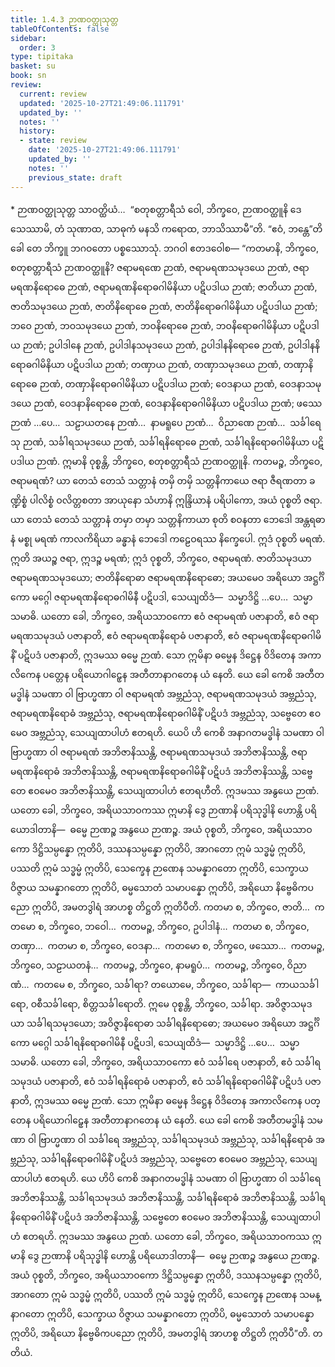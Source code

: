 ```yaml
---
title: 1.4.3 ဉာဏဝတ္ထုသုတ္တ
tableOfContents: false
sidebar:
  order: 3
type: tipitaka
basket: su
book: sn
review:
  current: review
  updated: '2025-10-27T21:49:06.111791'
  updated_by: ''
  notes: ''
  history:
  - state: review
    date: '2025-10-27T21:49:06.111791'
    updated_by: ''
    notes: ''
    previous_state: draft
---
```



<ReviewStatus review={frontmatter.review} showDetails={true} />

<HypothesisAnnotation frontmatter={frontmatter} />

<DynamicBreadcrumb />

<Paragraph type="center" book="sn">
* ဉာဏဝတ္ထုသုတ္တ
</Paragraph>

<Division number="33" book="sn" e="ch" v="18" p="284">

<Paragraph number="241" book="sn">
သာဝတ္ထိယံ…  “စတုစတ္တာရီသံ ဝေါ, ဘိက္ခဝေ, ဉာဏဝတ္ထူနိ ဒေသေဿာမိ, တံ သုဏာထ, သာဓုကံ မနသိ ကရောထ, ဘာသိဿာမီ”တိ. “ဧဝံ, ဘန္တေ”တိ ခေါ တေ ဘိက္ခူ ဘဂဝတော ပစ္စဿောသုံ. ဘဂဝါ ဧတဒဝေါစ—
</Paragraph>

<Paragraph number="242" book="sn">
“ကတမာနိ, ဘိက္ခဝေ, စတုစတ္တာရီသံ ဉာဏဝတ္ထူနိ? ဇရာမရဏေ ဉာဏံ, ဇရာမရဏသမုဒယေ ဉာဏံ, ဇရာမရဏနိရောဓေ ဉာဏံ, ဇရာမရဏနိရောဓဂါမိနိယာ ပဋိပဒါယ ဉာဏံ; ဇာတိယာ ဉာဏံ, ဇာတိသမုဒယေ ဉာဏံ, ဇာတိနိရောဓေ ဉာဏံ, ဇာတိနိရောဓဂါမိနိယာ ပဋိပဒါယ ဉာဏံ; ဘဝေ ဉာဏံ, ဘဝသမုဒယေ ဉာဏံ, ဘဝနိရောဓေ ဉာဏံ, ဘဝနိရောဓဂါမိနိယာ ပဋိပဒါယ ဉာဏံ; ဥပါဒါနေ ဉာဏံ, ဥပါဒါနသမုဒယေ ဉာဏံ, ဥပါဒါနနိရောဓေ ဉာဏံ, ဥပါဒါနနိရောဓဂါမိနိယာ ပဋိပဒါယ ဉာဏံ; တဏှာယ ဉာဏံ, တဏှာသမုဒယေ ဉာဏံ, တဏှာနိရောဓေ ဉာဏံ, တဏှာနိရောဓဂါမိနိယာ ပဋိပဒါယ ဉာဏံ; ဝေဒနာယ ဉာဏံ, ဝေဒနာသမုဒယေ ဉာဏံ, ဝေဒနာနိရောဓေ ဉာဏံ, ဝေဒနာနိရောဓဂါမိနိယာ ပဋိပဒါယ ဉာဏံ; ဖဿေ ဉာဏံ …ပေ…  သဠာယတနေ ဉာဏံ…  နာမရူပေ ဉာဏံ…  ဝိညာဏေ ဉာဏံ…  သင်္ခါရေသု ဉာဏံ, သင်္ခါရသမုဒယေ ဉာဏံ, သင်္ခါရနိရောဓေ ဉာဏံ, သင်္ခါရနိရောဓဂါမိနိယာ ပဋိပဒါယ ဉာဏံ. ဣမာနိ ဝုစ္စန္တိ, ဘိက္ခဝေ, စတုစတ္တာရီသံ ဉာဏဝတ္ထူနိ.
</Paragraph>

<Paragraph number="243" book="sn">
ကတမဉ္စ, ဘိက္ခဝေ, ဇရာမရဏံ? ယာ တေသံ တေသံ သတ္တာနံ တမှိ တမှိ သတ္တနိကာယေ ဇရာ ဇီရဏတာ ခဏ္ဍိစ္စံ ပါလိစ္စံ ဝလိတ္တစတာ အာယုနော သံဟာနိ ဣန္ဒြိယာနံ ပရိပါကော, အယံ ဝုစ္စတိ ဇရာ. ယာ တေသံ တေသံ သတ္တာနံ တမှာ တမှာ သတ္တနိကာယာ စုတိ စဝနတာ ဘေဒေါ အန္တရဓာနံ မစ္စု မရဏံ ကာလကိရိယာ ခန္ဓာနံ ဘေဒေါ ကဠေဝရဿ နိက္ခေပေါ. ဣဒံ ဝုစ္စတိ မရဏံ. ဣတိ အယဉ္စ ဇရာ, ဣဒဉ္စ မရဏံ; ဣဒံ ဝုစ္စတိ, ဘိက္ခဝေ, ဇရာမရဏံ.
</Paragraph>

<Paragraph number="244" book="sn">
ဇာတိသမုဒယာ ဇရာမရဏသမုဒယော; ဇာတိနိရောဓာ ဇရာမရဏနိရောဓော; အယမေဝ အရိယော အဋ္ဌင်္ဂိကော မဂ္ဂေါ ဇရာမရဏနိရောဓဂါမိနီ ပဋိပဒါ, သေယျထိဒံ—  သမ္မာဒိဋ္ဌိ …ပေ…  သမ္မာသမာဓိ.
</Paragraph>

<Paragraph number="245" book="sn">
ယတော ခေါ, ဘိက္ခဝေ, အရိယသာဝကော ဧဝံ ဇရာမရဏံ ပဇာနာတိ, ဧဝံ ဇရာမရဏသမုဒယံ ပဇာနာတိ, ဧဝံ ဇရာမရဏနိရောဓံ ပဇာနာတိ, ဧဝံ ဇရာမရဏနိရောဓဂါမိနိံ ပဋိပဒံ ပဇာနာတိ, ဣဒမဿ ဓမ္မေ ဉာဏံ. သော ဣမိနာ ဓမ္မေန ဒိဋ္ဌေန ဝိဒိတေန အကာလိကေန ပတ္တေန ပရိယောဂါဠှေန အတီတာနာဂတေန ယံ နေတိ.
</Paragraph>

<Paragraph number="246" book="sn">
ယေ ခေါ ကေစိ အတီတမဒ္ဓါနံ သမဏာ ဝါ ဗြာဟ္မဏာ ဝါ ဇရာမရဏံ အဗ္ဘညံသု, ဇရာမရဏသမုဒယံ အဗ္ဘညံသု, ဇရာမရဏနိရောဓံ အဗ္ဘညံသု, ဇရာမရဏနိရောဓဂါမိနိံ ပဋိပဒံ အဗ္ဘညံသု, သဗ္ဗေတေ ဧဝမေဝ အဗ္ဘညံသု, သေယျထာပါဟံ ဧတရဟိ.
</Paragraph>

<Paragraph number="247" book="sn">
ယေပိ ဟိ ကေစိ အနာဂတမဒ္ဓါနံ သမဏာ ဝါ ဗြာဟ္မဏာ ဝါ ဇရာမရဏံ အဘိဇာနိဿန္တိ, ဇရာမရဏသမုဒယံ အဘိဇာနိဿန္တိ, ဇရာမရဏနိရောဓံ အဘိဇာနိဿန္တိ, ဇရာမရဏနိရောဓဂါမိနိံ ပဋိပဒံ အဘိဇာနိဿန္တိ, သဗ္ဗေတေ ဧဝမေဝ အဘိဇာနိဿန္တိ, သေယျထာပါဟံ ဧတရဟီတိ. ဣဒမဿ အနွယေ ဉာဏံ.
</Paragraph>

<Paragraph number="248" book="sn">
ယတော ခေါ, ဘိက္ခဝေ, အရိယသာဝကဿ ဣမာနိ ဒွေ ဉာဏာနိ ပရိသုဒ္ဓါနိ ဟောန္တိ ပရိယောဒါတာနိ—  ဓမ္မေ ဉာဏဉ္စ အနွယေ ဉာဏဉ္စ. အယံ ဝုစ္စတိ, ဘိက္ခဝေ, အရိယသာဝကော ဒိဋ္ဌိသမ္ပန္နော ဣတိပိ, ဒဿနသမ္ပန္နော ဣတိပိ, အာဂတော ဣမံ သဒ္ဓမ္မံ ဣတိပိ, ပဿတိ ဣမံ သဒ္ဓမ္မံ ဣတိပိ, သေက္ခေန ဉာဏေန သမန္နာဂတော ဣတိပိ, သေက္ခာယ ဝိဇ္ဇာယ သမန္နာဂတော ဣတိပိ, ဓမ္မသောတံ သမာပန္နော ဣတိပိ, အရိယော နိဗ္ဗေဓိကပညော ဣတိပိ, အမတဒွါရံ အာဟစ္စ တိဋ္ဌတိ ဣတိပီတိ.
</Paragraph>

<Paragraph number="249" book="sn">
ကတမာ စ, ဘိက္ခဝေ, ဇာတိ…  ကတမော စ, ဘိက္ခဝေ, ဘဝေါ…  ကတမဉ္စ, ဘိက္ခဝေ, ဥပါဒါနံ…  ကတမာ စ, ဘိက္ခဝေ, တဏှာ…  ကတမာ စ, ဘိက္ခဝေ, ဝေဒနာ…  ကတမော စ, ဘိက္ခဝေ, ဖဿော…  ကတမဉ္စ, ဘိက္ခဝေ, သဠာယတနံ…  ကတမဉ္စ, ဘိက္ခဝေ, နာမရူပံ…  ကတမဉ္စ, ဘိက္ခဝေ, ဝိညာဏံ…  ကတမေ စ, ဘိက္ခဝေ, သင်္ခါရာ? တယောမေ, ဘိက္ခဝေ, သင်္ခါရာ—  ကာယသင်္ခါရော, ဝစီသင်္ခါရော, စိတ္တသင်္ခါရောတိ. ဣမေ ဝုစ္စန္တိ, ဘိက္ခဝေ, သင်္ခါရာ.
</Paragraph>

<Paragraph number="250" book="sn">
အဝိဇ္ဇာသမုဒယာ သင်္ခါရသမုဒယော; အဝိဇ္ဇာနိရောဓာ သင်္ခါရနိရောဓော; အယမေဝ အရိယော အဋ္ဌင်္ဂိကော မဂ္ဂေါ သင်္ခါရနိရောဓဂါမိနီ ပဋိပဒါ, သေယျထိဒံ—  သမ္မာဒိဋ္ဌိ …ပေ…  သမ္မာသမာဓိ.
</Paragraph>

<Paragraph number="251" book="sn">
ယတော ခေါ, ဘိက္ခဝေ, အရိယသာဝကော ဧဝံ သင်္ခါရေ ပဇာနာတိ, ဧဝံ သင်္ခါရသမုဒယံ ပဇာနာတိ, ဧဝံ သင်္ခါရနိရောဓံ ပဇာနာတိ, ဧဝံ သင်္ခါရနိရောဓဂါမိနိံ ပဋိပဒံ ပဇာနာတိ, ဣဒမဿ ဓမ္မေ ဉာဏံ. သော ဣမိနာ ဓမ္မေန ဒိဋ္ဌေန ဝိဒိတေန အကာလိကေန ပတ္တေန ပရိယောဂါဠှေန အတီတာနာဂတေန ယံ နေတိ.
</Paragraph>

<Paragraph number="252" book="sn">
ယေ ခေါ ကေစိ အတီတမဒ္ဓါနံ သမဏာ ဝါ ဗြာဟ္မဏာ ဝါ သင်္ခါရေ အဗ္ဘညံသု, သင်္ခါရသမုဒယံ အဗ္ဘညံသု, သင်္ခါရနိရောဓံ အဗ္ဘညံသု, သင်္ခါရနိရောဓဂါမိနိံ ပဋိပဒံ အဗ္ဘညံသု, သဗ္ဗေတေ ဧဝမေဝ အဗ္ဘညံသု, သေယျထာပါဟံ ဧတရဟိ.
</Paragraph>

<Paragraph number="253" book="sn">
ယေ ဟိပိ ကေစိ အနာဂတမဒ္ဓါနံ သမဏာ ဝါ ဗြာဟ္မဏာ ဝါ သင်္ခါရေ အဘိဇာနိဿန္တိ, သင်္ခါရသမုဒယံ အဘိဇာနိဿန္တိ, သင်္ခါရနိရောဓံ အဘိဇာနိဿန္တိ, သင်္ခါရနိရောဓဂါမိနိံ ပဋိပဒံ အဘိဇာနိဿန္တိ, သဗ္ဗေတေ ဧဝမေဝ အဘိဇာနိဿန္တိ, သေယျထာပါဟံ ဧတရဟိ. ဣဒမဿ အနွယေ ဉာဏံ.
</Paragraph>

<Paragraph number="254" book="sn">
ယတော ခေါ, ဘိက္ခဝေ, အရိယသာဝကဿ ဣမာနိ ဒွေ ဉာဏာနိ ပရိသုဒ္ဓါနိ ဟောန္တိ ပရိယောဒါတာနိ—  ဓမ္မေ ဉာဏဉ္စ အနွယေ ဉာဏဉ္စ. အယံ ဝုစ္စတိ, ဘိက္ခဝေ, အရိယသာဝကော ဒိဋ္ဌိသမ္ပန္နော ဣတိပိ, ဒဿနသမ္ပန္နော ဣတိပိ, အာဂတော ဣမံ သဒ္ဓမ္မံ ဣတိပိ, ပဿတိ ဣမံ သဒ္ဓမ္မံ ဣတိပိ, သေက္ခေန ဉာဏေန သမန္နာဂတော ဣတိပိ, သေက္ခာယ ဝိဇ္ဇာယ သမန္နာဂတော ဣတိပိ, ဓမ္မသောတံ သမာပန္နော ဣတိပိ, အရိယော နိဗ္ဗေဓိကပညော ဣတိပိ, အမတဒွါရံ အာဟစ္စ တိဋ္ဌတိ ဣတိပီ”တိ.

</Paragraph>
</Division>

<Paragraph number="255" type="center" book="sn">
တတိယံ.
</Paragraph>